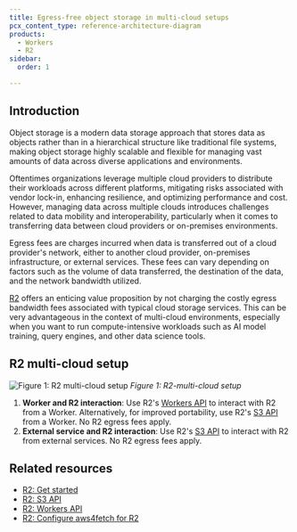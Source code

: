 ```yaml
---
title: Egress-free object storage in multi-cloud setups
pcx_content_type: reference-architecture-diagram
products:
  - Workers
  - R2
sidebar:
  order: 1

---
```


## Introduction

Object storage is a modern data storage approach that stores data as objects rather than in a hierarchical structure like traditional file systems, making object storage highly scalable and flexible for managing vast amounts of data across diverse applications and environments.

Oftentimes organizations leverage multiple cloud providers to distribute their workloads across different platforms, mitigating risks associated with vendor lock-in, enhancing resilience, and optimizing performance and cost. However, managing data across multiple clouds introduces challenges related to data mobility and interoperability, particularly when it comes to transferring data between cloud providers or on-premises environments.

Egress fees are charges incurred when data is transferred out of a cloud provider's network, either to another cloud provider, on-premises infrastructure, or external services. These fees can vary depending on factors such as the volume of data transferred, the destination of the data, and the network bandwidth utilized.

[R2](/r2/) offers an enticing value proposition by not charging the costly egress bandwidth fees associated with typical cloud storage services. This can be very advantageous in the context of multi-cloud environments, especially when you want to run compute-intensive workloads such as AI model training, query engines, and other data science tools.

## R2 multi-cloud setup

![Figure 1: R2 multi-cloud setup](~/assets/images/reference-architecture/r2-multi-cloud/r2-multi-cloud.svg)
_Figure 1: R2-multi-cloud setup_

1. **Worker and R2 interaction**: Use R2's [Workers API](/r2/api/workers/workers-api-reference/) to interact with R2 from a Worker. Alternatively, for improved portability, use R2's [S3 API](/r2/api/s3/) from a Worker. No R2 egress fees apply.
2. **External service and R2 interaction**: Use R2's [S3 API](/r2/api/s3/) to interact with R2 from external services. No R2 egress fees apply.

## Related resources

* [R2: Get started](/r2/get-started)
* [R2: S3 API](/r2/api/s3/)
* [R2: Workers API](/r2/api/workers/)
* [R2: Configure aws4fetch for R2](/r2/examples/aws/aws4fetch/)
